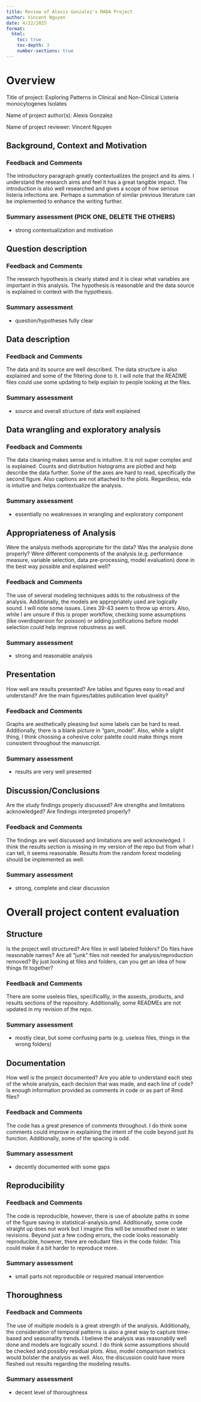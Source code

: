 ---
title: Review of Alexis Gonzalez's MADA Project
author: Vincent Nguyen
date: 4/22/2025
format: 
  html:
    toc: true
    toc-depth: 3
    number-sections: true
---

# Overview

Title of project: Exploring Patterns in Clinical and Non-Clinical Listeria monocytogenes Isolates

Name of project author(s): Alexis Gonzalez

Name of project reviewer: Vincent Nguyen

## Background, Context and Motivation
### Feedback and Comments

The introductory paragraph greatly contextualizes the project and its aims. I understand the research aims and feel it has a great tangible impact. The introduction is also well researched and gives a scope of how serious listeria infections are. Perhaps a summation of similar previous literature can be implemented to enhance the writing further.

### Summary assessment (PICK ONE, DELETE THE OTHERS)
* strong contextualization and motivation


## Question description
### Feedback and Comments

The research hypothesis is clearly stated and it is clear what variables are important in this analysis. The hypothesis is reasonable and the data source is explained in context with the hypothesis.

### Summary assessment
* question/hypotheses fully clear


## Data description
### Feedback and Comments

The data and its source are well described. The data structure is also explained and some of the filtering done to it. I will note that the README files could use some updating to help explain to people looking at the files.

### Summary assessment
* source and overall structure of data well explained


## Data wrangling and exploratory analysis
### Feedback and Comments

The data cleaning makes sense and is intuitive. It is not super complex and is explained. Counts and distribution histograms are plotted and help describe the data further. Some of the axes are hard to read, specifically the second figure. Also captions are not attached to the plots. Regardless, eda is intuitve and helps contextualize the analysis.

### Summary assessment
* essentially no weaknesses in wrangling and exploratory component



## Appropriateness of Analysis
Were the analysis methods appropriate for the data? Was the analysis done properly? Were different components of the analysis (e.g. performance measure, variable selection, data pre-processing, model evaluation) done in the best way possible and explained well?

### Feedback and Comments

The use of several modeling techniques adds to the robustness of the analysis. Additionally, the models are appropriately used are logically sound. I will note some issues. Lines 39-43 seem to throw up errors. Also, while I am unsure if this is proper workflow, checking some assumptions (like overdispersion for poisson) or adding justifications before model selection could help improve robustness as well.

### Summary assessment
* strong and reasonable analysis

## Presentation
How well are results presented? Are tables and figures easy to read and understand? Are the main figures/tables publication level quality? 

### Feedback and Comments

Graphs are aesthetically pleasing but some labels can be hard to read. Additionally, there is a blank picture in "gam_model". Also, while a slight thing, I think choosing a cohesive color palette could make things more consistent throughout the manuscript.

### Summary assessment
* results are very well presented


## Discussion/Conclusions
Are the study findings properly discussed? Are strengths and limitations acknowledged? Are findings interpreted properly?

### Feedback and Comments

The findings are well discussed and limitations are well acknowledged. I think the results section is missing in my version of the repo but from what I can tell, it seems reasonable. Results from the random forest modeling should be implemented as well.

### Summary assessment
* strong, complete and clear discussion

# Overall project content evaluation
## Structure
Is the project well structured? Are files in well labeled folders? Do files have reasonable names? Are all "junk" files not needed for analysis/reproduction removed? By just looking at files and folders, can you get an idea of how things fit together?

### Feedback and Comments

There are some useless files, specificallly, in the assests, products, and results sections of the repository. Additionally, some READMEs are not updated in my revision of the repo.

### Summary assessment
* mostly clear, but some confusing parts (e.g. useless files, things in the wrong folders)


## Documentation 
How well is the project documented? Are you able to understand each step of the whole analysis, each decision that was made, and each line of code? Is enough information provided as comments in code or as part of Rmd files? 

### Feedback and Comments

The code has a great presence of comments throughout. I do think some comments could improve in explaining the intent of the code beyond just its function. Additionally, some of the spacing is odd.

### Summary assessment
* decently documented with some gaps

## Reproducibility
### Feedback and Comments

The code is reproducible, however, there is use of absolute paths in some of the figure saving in statistical-analysis.qmd. Additionally, some code straight up does not work but I imagine this will be smoothed over in later revisions. Beyond just a few coding errors, the code looks reasonably reproducible, however, there are redudant files in the code folder. This could make it a bit harder to reproduce more.


### Summary assessment
* small parts not reproducible or required manual intervention 



## Thoroughness
### Feedback and Comments

The use of multiple models is a great strength of the analysis. Additionally, the consideration of temporal patterns is also a great way to capture time-based and seasonality trends. I believe the analysis was reasonablly well done and models are logically sound. I do think some assumptions should be checked and possibly residual plots. Also, model comparison metrics would bolster the analysis as well. Also, the discussion could have more fleshed out results regarding the modeling results.

### Summary assessment
* decent level of thoroughness





